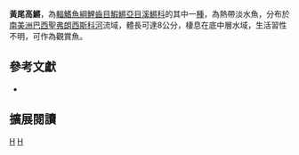{{Speciesbox 
| taxon = Hypsolebias flavicaudatus
| status = NE
| status_system = IUCN3.1
| authority =  [[Costa|Costa]] & [[Brasil|Brasil]], 1990
| synonyms = *''Cynolebias flavicaudatus, Costa & Brasil, 1990''
}}
'''黃尾高鱂'''，為[[輻鰭魚綱|輻鰭魚綱]][[鯉齒目|鯉齒目]][[鰕鱂亞目|鰕鱂亞目]][[溪鱂科|溪鱂科]]的其中一[[種|種]]，為熱帶淡水魚，分布於[[南美洲|南美洲]][[巴西|巴西]][[聖弗朗西斯科河|聖弗朗西斯科河]]流域，體長可達8公分，棲息在底中層水域，生活習性不明，可作為觀賞魚。

== 參考文獻 ==
*{{FishBase_species|genus=Hypsolebias|species=flavicaudatus|year=2014|month=8}}

== 擴展閱讀 ==
{{refbegin}}
{{wikispecies-inline|Hypsolebias flavicaudatus|黃尾高鱂}}
{{refend}}
{{Taxonbar|from=Q18232576}}

[[Category:觀賞魚|H]]
[[Category:高鱂屬|H]]